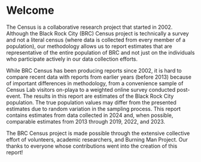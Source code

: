 # Welcome {#Welcome .unnumbered}

The Census is a collaborative research project that started in 2002. Although the Black Rock City (BRC) Census project is technically a survey and not a literal census (where data is collected from every member of a population), our methodology allows us to report estimates that are representative of the entire population of BRC and not just on the individuals who participate actively in our data collection efforts.

While BRC Census has been producing reports since 2002, it is hard to compare recent data with reports from earlier years (before 2013) because of important differences in methodology, from a convenience sample of Census Lab visitors on-playa to a weighted online survey conducted post-event. The results in this report are estimates of the Black Rock City population. The true population values may differ from the presented estimates due to random variation in the sampling process. This report contains estimates from data collected in 2024 and, when possible, comparable estimates from 2013 through 2019, 2022, and 2023.

The BRC Census project is made possible through the extensive collective effort of volunteers, academic researchers, and Burning Man Project. Our thanks to everyone whose contributions went into the creation of this report!
